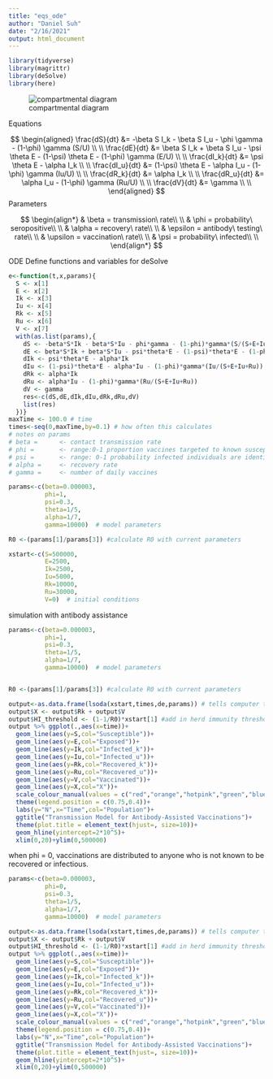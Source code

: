 ```yaml
---
title: "eqs_ode"
author: "Daniel Suh"
date: "2/16/2021"
output: html_document
---
```


```r
library(tidyverse)
library(magrittr)
library(deSolve)
library(here)
```

![compartmental diagram](concept.png)

Equations

$$
\begin{aligned}
 \frac{dS}{dt} &= -\beta S I_k - \beta S I_u - \phi \gamma - (1-\phi) \gamma (S/U) \\ \\
 \frac{dE}{dt} &=  \beta S I_k + \beta S I_u - \psi \theta E - (1-\psi) \theta E - (1-\phi) \gamma (E/U) \\ \\
 \frac{dI_k}{dt} &= \psi \theta E - \alpha I_k \\ \\
 \frac{dI_u}{dt} &= (1-\psi) \theta E - \alpha I_u - (1-\phi) \gamma (Iu/U) \\ \\
 \frac{dR_k}{dt} &= \alpha I_k \\ \\
 \frac{dR_u}{dt} &= \alpha I_u - (1-\phi) \gamma (Ru/U) \\ \\
 \frac{dV}{dt} &= \gamma \\ \\
\end{aligned}
$$
Parameters

$$
\begin{align*}
 & \beta = transmission\ rate\\ \\ 
 & \phi = probability\ seropositive\\ \\ 
 & \alpha = recovery\ rate\\ \\
 & \epsilon = antibody\ testing\ rate\\ \\
 & \upsilon = vaccination\ rate\\ \\
 & \psi = probability\ infected\\ \\
\end{align*}
$$

ODE
Define functions and variables for deSolve
```r
e<-function(t,x,params){
  S <- x[1]
  E <- x[2]
  Ik <- x[3]
  Iu <- x[4]
  Rk <- x[5]
  Ru <- x[6]
  V <- x[7]
  with(as.list(params),{
    dS <- -beta*S*Ik - beta*S*Iu - phi*gamma - (1-phi)*gamma*(S/(S+E+Iu+Ru))
    dE <- beta*S*Ik + beta*S*Iu - psi*theta*E - (1-psi)*theta*E - (1-phi)*gamma*(E/(S+E+Iu+Ru))
    dIk <- psi*theta*E - alpha*Ik
    dIu <- (1-psi)*theta*E - alpha*Iu - (1-phi)*gamma*(Iu/(S+E+Iu+Ru))
    dRk <- alpha*Ik
    dRu <- alpha*Iu - (1-phi)*gamma*(Ru/(S+E+Iu+Ru))
    dV <- gamma
    res<-c(dS,dE,dIk,dIu,dRk,dRu,dV)
    list(res)
  })}
maxTime <- 100.0 # time
times<-seq(0,maxTime,by=0.1) # how often this calculates
# notes on params
# beta =      <- contact transmission rate
# phi =       <- range:0-1 proportion vaccines targeted to known susceptible individuals
# psi =       <- range: 0-1 probability infected individuals are identified
# alpha =     <- recovery rate
# gamma =     <- number of daily vaccines

params<-c(beta=0.000003,
          phi=1,
          psi=0.3,
          theta=1/5,
          alpha=1/7,
          gamma=10000)  # model parameters

R0 <-(params[1]/params[3]) #calculate R0 with current parameters

xstart<-c(S=500000,
          E=2500,
          Ik=2500,
          Iu=5000,
          Rk=10000,
          Ru=30000,
          V=0)  # initial conditions
```

simulation with antibody assistance
```r
params<-c(beta=0.000003,
          phi=1,
          psi=0.3,
          theta=1/5,
          alpha=1/7,
          gamma=10000)  # model parameters


R0 <-(params[1]/params[3]) #calculate R0 with current parameters

output<-as.data.frame(lsoda(xstart,times,de,params)) # tells computer to solve (integrate) equations
output$X <- output$Rk + output$V
output$HI_threshold <- (1-1/R0)*xstart[1] #add in herd immunity threshold
output %>% ggplot(.,aes(x=time))+
  geom_line(aes(y=S,col="Susceptible"))+
  geom_line(aes(y=E,col="Exposed"))+
  geom_line(aes(y=Ik,col="Infected_k"))+
  geom_line(aes(y=Iu,col="Infected_u"))+
  geom_line(aes(y=Rk,col="Recovered_k"))+
  geom_line(aes(y=Ru,col="Recovered_u"))+
  geom_line(aes(y=V,col="Vaccinated"))+
  geom_line(aes(y=X,col="X"))+
  scale_colour_manual(values = c("red","orange","hotpink","green","blue","purple","gray","black"))+
  theme(legend.position = c(0.75,0.4))+
  labs(y="N",x="Time",col="Population")+
  ggtitle("Transmission Model for Antibody-Assisted Vaccinations")+
  theme(plot.title = element_text(hjust=, size=10))+
  geom_hline(yintercept=2*10^5)+
  xlim(0,20)+ylim(0,500000)
```

when phi = 0, vaccinations are distributed to anyone who is not known to be recovered or infectious. 
```r
params<-c(beta=0.000003,
          phi=0,
          psi=0.3,
          theta=1/5,
          alpha=1/7,
          gamma=10000)  # model parameters

output<-as.data.frame(lsoda(xstart,times,de,params)) # tells computer to solve (integrate) equations
output$X <- output$Rk + output$V
output$HI_threshold <- (1-1/R0)*xstart[1] #add in herd immunity threshold
output %>% ggplot(.,aes(x=time))+
  geom_line(aes(y=S,col="Susceptible"))+
  geom_line(aes(y=E,col="Exposed"))+
  geom_line(aes(y=Ik,col="Infected_k"))+
  geom_line(aes(y=Iu,col="Infected_u"))+
  geom_line(aes(y=Rk,col="Recovered_k"))+
  geom_line(aes(y=Ru,col="Recovered_u"))+
  geom_line(aes(y=V,col="Vaccinated"))+
  geom_line(aes(y=X,col="X"))+
  scale_colour_manual(values = c("red","orange","hotpink","green","blue","purple","gray","black"))+
  theme(legend.position = c(0.75,0.4))+
  labs(y="N",x="Time",col="Population")+
  ggtitle("Transmission Model for Antibody-Assisted Vaccinations")+
  theme(plot.title = element_text(hjust=, size=10))+
  geom_hline(yintercept=2*10^5)+
  xlim(0,20)+ylim(0,500000)
```
